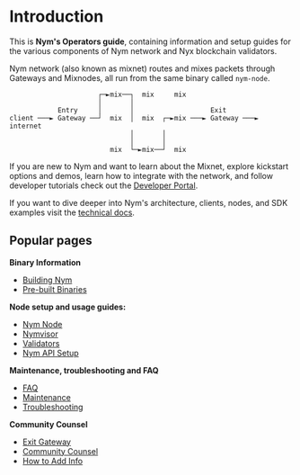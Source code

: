 # Introduction

This is **Nym's Operators guide**, containing information and setup guides for the various components of Nym network and Nyx blockchain validators.

Nym network (also known as mixnet) routes and mixes packets through Gateways and Mixnodes, all run from the same binary called `nym-node`.

```ascii
                      ┌─►mix──┐  mix     mix
                      │       │
            Entry     │       │                   Exit
client ───► Gateway ──┘  mix  │  mix  ┌─►mix ───► Gateway ───► internet
                              │       │
                              │       │
                         mix  └─►mix──┘  mix
```

If you are new to Nym and want to learn about the Mixnet, explore kickstart options and demos, learn how to integrate with the network, and follow developer tutorials check out the [Developer Portal](https://nymtech.net/docs/developers/).

If you want to dive deeper into Nym's architecture, clients, nodes, and SDK examples visit the [technical docs](https://nymtech.net/docs/network).


## Popular pages

**Binary Information**

* [Building Nym](binaries/building-nym.mdx)
* [Pre-built Binaries](binaries/pre-built-binaries.mdx)

**Node setup and usage guides:**

* [Nym Node](nodes/nym-node.mdx)
* [Nymvisor](nodes/nymvisor-upgrade.mdx)
* [Validators](nodes/validator-setup.mdx)
* [Nym API Setup](nodes/nym-api.mdx)

**Maintenance, troubleshooting and FAQ**

* [FAQ](faq/nym-nodes-faq.mdx)
* [Maintenance](nodes/maintenance.mdx)
* [Troubleshooting](troubleshooting/nodes.mdx)

**Community Counsel**

* [Exit Gateway](community-counsel/exit-gateway.mdx)
* [Community Counsel](community-counsel.mdx)
* [How to Add Info](community-counsel/add-content.mdx)
